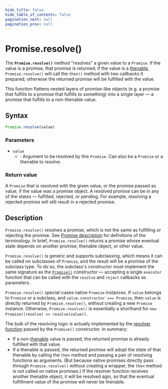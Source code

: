 ```yaml
---
hide_title: false
hide_table_of_contents: false
pagination_next: null
pagination_prev: null
---
```

# Promise.resolve()

The **`Promise.resolve()`** method "resolves" a given value to a `Promise`. If the value is a promise, that promise is returned; if the value is a [thenable](https://developer.mozilla.org/docs/Web/JavaScript/Reference/Global_Objects/Promise#thenables), `Promise.resolve()` will call the `then()` method with two callbacks it prepared; otherwise the returned promise will be fulfilled with the value.

This function flattens nested layers of promise-like objects (e.g. a promise that fulfills to a promise that fulfills to something) into a single layer — a promise that fulfills to a non-thenable value.

## Syntax

```js
Promise.resolve(value)
```

### Parameters

- `value`
  - : Argument to be resolved by this `Promise`. Can also be a `Promise` or a thenable to resolve.

### Return value

A `Promise` that is resolved with the given value, or the promise passed as value, if the value was a promise object. A resolved promise can be in any of the states — fulfilled, rejected, or pending. For example, resolving a rejected promise will still result in a rejected promise.

## Description

`Promise.resolve()` _resolves_ a promise, which is not the same as fulfilling or rejecting the promise. See [Promise description](https://developer.mozilla.org/docs/Web/JavaScript/Reference/Global_Objects/Promise#description) for definitions of the terminology. In brief, `Promise.resolve()` returns a promise whose eventual state depends on another promise, thenable object, or other value.

`Promise.resolve()` is generic and supports subclassing, which means it can be called on subclasses of `Promise`, and the result will be a promise of the subclass type. To do so, the subclass's constructor must implement the same signature as the [`Promise()`](../../globals/Promise/Promise.md) constructor — accepting a single `executor` function that can be called with the `resolve` and `reject` callbacks as parameters.

`Promise.resolve()` special-cases native `Promise` instances. If `value` belongs to `Promise` or a subclass, and `value.constructor === Promise`, then `value` is directly returned by `Promise.resolve()`, without creating a new `Promise` instance. Otherwise, `Promise.resolve()` is essentially a shorthand for `new Promise((resolve) => resolve(value))`.

The bulk of the resolving logic is actually implemented by the [resolver function](https://developer.mozilla.org/docs/Web/JavaScript/Reference/Global_Objects/Promise/Promise#resolver_function) passed by the `Promise()` constructor. In summary:

- If a non-[thenable](https://developer.mozilla.org/docs/Web/JavaScript/Reference/Global_Objects/Promise#thenables) value is passed, the returned promise is already fulfilled with that value.
- If a thenable is passed, the returned promise will adopt the state of that thenable by calling the `then` method and passing a pair of resolving functions as arguments. (But because native promises directly pass through `Promise.resolve()` without creating a wrapper, the `then` method is not called on native promises.) If the resolver function receives another thenable object, it will be resolved agin, so that the eventual fulfillment value of the promise will never be thenable.

